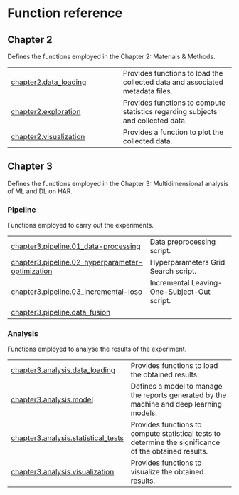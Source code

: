 # Function reference {.doc .doc-index}

## Chapter 2

Defines the functions employed in the Chapter 2: Materials & Methods.

| | |
| --- | --- |
| [chapter2.data_loading](chapter2.data_loading.qmd#libs.chapter2.data_loading) | Provides functions to load the collected data and associated metadata files. |
| [chapter2.exploration](chapter2.exploration.qmd#libs.chapter2.exploration) | Provides functions to compute statistics regarding subjects and collected data. |
| [chapter2.visualization](chapter2.visualization.qmd#libs.chapter2.visualization) | Provides a function to plot the collected data. |

## Chapter 3

Defines the functions employed in the Chapter 3: Multidimensional analysis of ML and DL on HAR.

### Pipeline

Functions employed to carry out the experiments.

| | |
| --- | --- |
| [chapter3.pipeline.01_data-processing](chapter3.pipeline.01_data-processing.qmd#libs.chapter3.pipeline.01_data-processing) | Data preprocessing script. |
| [chapter3.pipeline.02_hyperparameter-optimization](chapter3.pipeline.02_hyperparameter-optimization.qmd#libs.chapter3.pipeline.02_hyperparameter-optimization) | Hyperparameters Grid Search script. |
| [chapter3.pipeline.03_incremental-loso](chapter3.pipeline.03_incremental-loso.qmd#libs.chapter3.pipeline.03_incremental-loso) | Incremental Leaving-One-Subject-Out script. |
| [chapter3.pipeline.data_fusion](chapter3.pipeline.data_fusion.qmd#libs.chapter3.pipeline.data_fusion) |  |

### Analysis

Functions employed to analyse the results of the experiment.

| | |
| --- | --- |
| [chapter3.analysis.data_loading](chapter3.analysis.data_loading.qmd#libs.chapter3.analysis.data_loading) | Provides functions to load the obtained results. |
| [chapter3.analysis.model](chapter3.analysis.model.qmd#libs.chapter3.analysis.model) | Defines a model to manage the reports generated by the machine and deep learning models. |
| [chapter3.analysis.statistical_tests](chapter3.analysis.statistical_tests.qmd#libs.chapter3.analysis.statistical_tests) | Provides functions to compute statistical tests to determine the significance of the obtained results. |
| [chapter3.analysis.visualization](chapter3.analysis.visualization.qmd#libs.chapter3.analysis.visualization) | Provides functions to visualize the obtained results. |